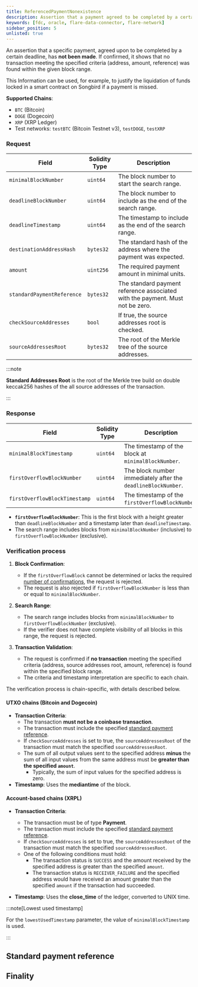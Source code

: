 ```yaml
---
title: ReferencedPaymentNonexistence
description: Assertion that a payment agreed to be completed by a certain deadline, has not been made.
keywords: [fdc, oracle, flare-data-connector, flare-network]
sidebar_position: 5
unlisted: true
---
```



An assertion that a specific payment, agreed upon to be completed by a certain deadline, has **not been made**. If confirmed, it shows that no transaction meeting the specified criteria (address, amount, reference) was found within the given block range.

This Information can be used, for example, to justify the liquidation of funds locked in a smart contract on Songbird if a payment is missed.

**Supported Chains**:

-   `BTC` (Bitcoin)
-   `DOGE` (Dogecoin)
-   `XRP` (XRP Ledger)
-   Test networks: `testBTC` (Bitcoin Testnet v3), `testDOGE`, `testXRP`

### Request

| Field                      | Solidity Type | Description                                                                   |
| -------------------------- | ------------- | ----------------------------------------------------------------------------- |
| `minimalBlockNumber`       | `uint64`      | The block number to start the search range.                                   |
| `deadlineBlockNumber`      | `uint64`      | The block number to include as the end of the search range.                   |
| `deadlineTimestamp`        | `uint64`      | The timestamp to include as the end of the search range.                      |
| `destinationAddressHash`   | `bytes32`     | The standard hash of the address where the payment was expected.              |
| `amount`                   | `uint256`     | The required payment amount in minimal units.                                 |
| `standardPaymentReference` | `bytes32`     | The standard payment reference associated with the payment. Must not be zero. |
| `checkSourceAddresses`     | `bool`        | If true, the source addresses root is checked.                                |
| `sourceAddressesRoot`      | `bytes32`     | The root of the Merkle tree of the source addresses.                          |

:::note

**Standard Addresses Root** is the root of the Merkle tree build on double keccak256 hashes of the all source addresses of the transaction.

:::

### Response

| Field                         | Solidity Type | Description                                                   |
| ----------------------------- | ------------- | ------------------------------------------------------------- |
| `minimalBlockTimestamp`       | `uint64`      | The timestamp of the block at `minimalBlockNumber`.           |
| `firstOverflowBlockNumber`    | `uint64`      | The block number immediately after the `deadlineBlockNumber`. |
| `firstOverflowBlockTimestamp` | `uint64`      | The timestamp of the `firstOverflowBlockNumber`.              |

-   **`firstOverflowBlockNumber`**: This is the first block with a height greater than `deadlineBlockNumber` and a timestamp later than `deadlineTimestamp`.
-   The search range includes blocks from `minimalBlockNumber` (inclusive) to `firstOverflowBlockNumber` (exclusive).

### Verification process

1. **Block Confirmation**:

    - If the `firstOverflowBlock` cannot be determined or lacks the required [number of confirmations](#finality), the request is rejected.
    - The request is also rejected if `firstOverflowBlockNumber` is less than or equal to `minimalBlockNumber`.

2. **Search Range**:

    - The search range includes blocks from `minimalBlockNumber` to `firstOverflowBlockNumber` (exclusive).
    - If the verifier does not have complete visibility of all blocks in this range, the request is rejected.

3. **Transaction Validation**:
    - The request is confirmed if **no transaction** meeting the specified criteria (address, source addresses root, amount, reference) is found within the specified block range.
    - The criteria and timestamp interpretation are specific to each chain.

The verification process is chain-specific, with details described below.

#### UTXO chains (Bitcoin and Dogecoin)

-   **Transaction Criteria**:
    -   The transaction **must not be a coinbase transaction**.
    -   The transaction must include the specified [standard payment reference](#standard-payment-reference).
    -   If `checkSourceAddresses` is set to true, the `sourceAddressesRoot` of the transaction must match the specified `sourceAddressesRoot`.
    -   The sum of all output values sent to the specified address **minus** the sum of all input values from the same address must be **greater than the specified `amount`**.
        -   Typically, the sum of input values for the specified address is zero.
-   **Timestamp**: Uses the **mediantime** of the block.

#### Account-based chains (XRPL)

-   **Transaction Criteria**:

    -   The transaction must be of type **Payment**.
    -   The transaction must include the specified [standard payment reference](#standard-payment-reference).
    -   If `checkSourceAddresses` is set to true, the `sourceAddressesRoot` of the transaction must match the specified `sourceAddressesRoot`.
    -   One of the following conditions must hold:
        -   The transaction status is `SUCCESS` and the amount received by the specified address is greater than the specified `amount`.
        -   The transaction status is `RECEIVER_FAILURE` and the specified address would have received an amount greater than the specified `amount` if the transaction had succeeded.

-   **Timestamp**: Uses the **close_time** of the ledger, converted to UNIX time.

:::note[Lowest used timestamp]

For the `lowestUsedTimestamp` parameter, the value of `minimalBlockTimestamp` is used.

:::

## Standard payment reference

<StandardPaymentReference />

## Finality

<Finality />
